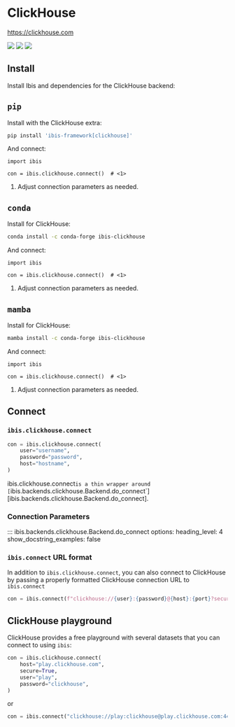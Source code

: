 # ClickHouse

[https://clickhouse.com](https://clickhouse.com)

![](https://img.shields.io/badge/memtables-native-green?style=flat-square) ![](https://img.shields.io/badge/inputs-ClickHouse tables-blue?style=flat-square) ![](https://img.shields.io/badge/outputs-ClickHouse tables | CSV | pandas | Parquet | PyArrow-orange?style=flat-square)

## Install

Install Ibis and dependencies for the ClickHouse backend:

::: {.panel-tabset}

## `pip`

Install with the ClickHouse extra:

```.bash
pip install 'ibis-framework[clickhouse]'
```

And connect:

```.python
import ibis

con = ibis.clickhouse.connect()  # <1>
```

1. Adjust connection parameters as needed.

## `conda`

Install for ClickHouse:

```.bash
conda install -c conda-forge ibis-clickhouse
```

And connect:

```.python
import ibis

con = ibis.clickhouse.connect()  # <1>
```

1. Adjust connection parameters as needed.

## `mamba`

Install for ClickHouse:

```.bash
mamba install -c conda-forge ibis-clickhouse
```

And connect:

```.python
import ibis

con = ibis.clickhouse.connect()  # <1>
```

1. Adjust connection parameters as needed.

:::

## Connect

### `ibis.clickhouse.connect`

```python
con = ibis.clickhouse.connect(
    user="username",
    password="password",
    host="hostname",
)
```

::: {.callout-note}
ibis.clickhouse.connect` is a thin wrapper around [`ibis.backends.clickhouse.Backend.do_connect`][ibis.backends.clickhouse.Backend.do_connect].
:::

### Connection Parameters

<!-- prettier-ignore-start -->
::: ibis.backends.clickhouse.Backend.do_connect
    options:
      heading_level: 4
      show_docstring_examples: false
<!-- prettier-ignore-end -->

### `ibis.connect` URL format

In addition to `ibis.clickhouse.connect`, you can also connect to ClickHouse by
passing a properly formatted ClickHouse connection URL to `ibis.connect`

```python
con = ibis.connect(f"clickhouse://{user}:{password}@{host}:{port}?secure={secure}")
```

## ClickHouse playground

ClickHouse provides a free playground with several datasets that you can connect to using `ibis`:

```python
con = ibis.clickhouse.connect(
    host="play.clickhouse.com",
    secure=True,
    user="play",
    password="clickhouse",
)
```

or

```python
con = ibis.connect("clickhouse://play:clickhouse@play.clickhouse.com:443?secure=True")
```

